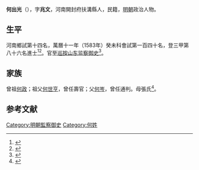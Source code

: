 {{明清人物信息框
| 姓名 = 何出光
| 原名 =
| 圖片名稱= 
| 圖片大小 =
| 圖片說明 = 
| 最高職務 =
| 國家 = 大明 
| 爵位 =
| 籍貫 = 河南開封府扶溝縣
| 族裔 = 
| 旗籍 = 
| 字號 = 
| 諡號 =
| 出生日期 = 生年不詳
| 出生地點 = 
| 逝世日期 = 卒年不詳
| 逝世地點 =
| 墓葬 =
| 配偶 = 
| 親屬 = 
| 出身 =
* 萬曆十一年癸未科進士
| 經歷 =
| 著作 =  
}}
'''何出光'''（{{bd|？||？|catIdx=}}），字'''兆文'''，河南開封府扶溝縣人，民籍，[[明朝|明朝]]政治人物。

== 生平 ==
河南鄉試第十四名，萬曆十一年（1583年）癸未科會試第一百四十名，登三甲第八十六名進士<ref>{{Cite book|title=《皇明贡举考》卷五|last=（明）[[张朝瑞|张朝瑞]]|first=|publisher=《续修四库全书》史部第828册|year=|isbn=|location=|pages=}}</ref><ref>{{Cite book|title=贡举志五种 上|last=鲁小俊，江俊伟著|first=|publisher=武汉：武汉大学出版社|year=2009|isbn=978-7-307-07043-1|location=|pages=}}</ref>。官至[[巡按|巡按]][[山东|山东]][[监察御史|监察御史]]<ref>{{cite news|title=扶沟县历代进士名录|url=http://www.fugou.gov.cn/fgw/News_View.asp?NewsID=1504|accessdate=2013-09-15|newspaper=扶沟县人民政府|archive-date=2013-09-21|archive-url=https://web.archive.org/web/20130921060055/http://www.fugou.gov.cn/fgw/News_View.asp?NewsID=1504|dead-url=no}}</ref>。

== 家族 ==
曾祖[[何政|何政]]；祖父[[何世亨|何世亨]]，曾任壽官；父[[何岑|何岑]]，曾任通判。母張氏<ref>{{Cite book|title=天一阁藏明代科举录选刊 登科录 点校本|last=龚延明主编|first=|publisher=宁波出版社|year=2016|isbn=978-7-5526-2320-8|location=宁波|pages=|quote=《天一閣藏明代科舉錄選刊.登科錄》之《萬曆十一年癸未科殿試登科錄》}}</ref>。

==参考文献==
{{reflist}}

{{萬曆十一年癸未科殿試金榜}}

{{DEFAULTSORT:He何}}
[[Category:明朝監察御史|Category:明朝監察御史]]
[[Category:何姓|Category:何姓]]


{{明朝人物小作品}}
